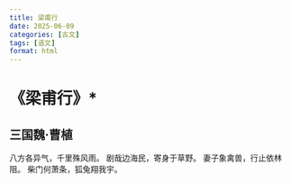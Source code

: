 ```yaml
---
title: 梁甫行
date: 2025-06-09
categories: [古文]
tags: [语文]
format: html
---
```

# 《梁甫行》*
## 三国魏·曹植
八方各异气，千里殊风雨。
剧哉边海民，寄身于草野。
妻子象禽兽，行止依林阻。
柴门何萧条，狐兔翔我宇。
